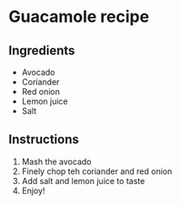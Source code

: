 # Guacamole recipe

## Ingredients
- Avocado  
- Coriander  
- Red onion  
- Lemon juice  
- Salt  

## Instructions
 1. Mash the avocado 
 2. Finely chop teh coriander and red onion
 3. Add salt and lemon juice to taste
 4. Enjoy!
